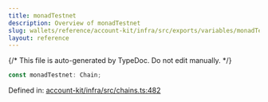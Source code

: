 ```yaml
---
title: monadTestnet
description: Overview of monadTestnet
slug: wallets/reference/account-kit/infra/src/exports/variables/monadTestnet
layout: reference
---
```


{/* This file is auto-generated by TypeDoc. Do not edit manually. */}

```ts
const monadTestnet: Chain;
```

Defined in: [account-kit/infra/src/chains.ts:482](https://github.com/alchemyplatform/aa-sdk/blob/08ef11b1fc98663df6a97fa93722c7f14b33f1cc/account-kit/infra/src/chains.ts#L482)
